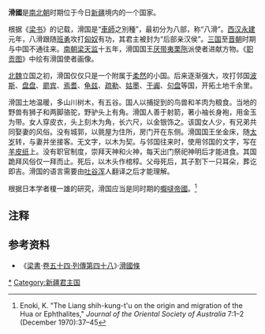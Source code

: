 {{expand|time=2015-10-16T04:37:39+00:00}}
'''滑國'''是[[南北朝|南北朝]]时期位于今日[[新疆|新疆]]境内的一个国家。

根据《[[梁书|梁书]]》的记载，滑国是“[[車師|車師]]之別種”，最初分为八部，称“八滑”。[[西汉|西汉]][[永建_(东汉)|永建]]元年，八滑跟随[[班勇|班勇]]攻打[[匈奴|匈奴]]有功，其君主被封为“后部亲汉侯”。[[三国|三国]]至[[晋朝|晋朝]]时期与中国不通往来。[[南朝梁|南朝梁]][[天监|天监]]十五年，滑国国王[[厌带夷栗陁|厌带夷栗陁]]派使者进献方物。《[[职贡图|职贡图]]》中绘有滑国使者画像。

[[北魏|北魏]]立国之初，滑国仅仅只是一个附属于[[柔然|柔然]]的小国。后来逐渐强大，攻打邻国[[波斯|波斯]]、[[盘盘|盘盘]]、[[罽宾|罽宾]]、[[焉耆|焉耆]]、[[龟兹|龟兹]]、[[疏勒|疏勒]]、[[姑墨|姑墨]]、[[于阗|于阗]]、[[句盘|句盘]]等国，开拓土地千余里。

滑国土地温暖，多山川树木，有五谷。国人以捕捉到的鸟兽和羊肉为粮食。当地的野兽有狮子和两脚骆驼，野驴头上有角。滑国人善于射箭，著小袖长身袍，用金玉为带。女人穿皮衣，头上刻木为角，长六尺，以金银饰之。该国女人少，有兄弟共同娶妻的风俗。没有城郭，以氈屋为住所，房门开在东侧。滑国国王坐金床，随[[太岁|太岁]]转，与妻并坐接客。无文字，以木为契。与邻国往来时，使用邻国的文字，写在[[羊皮纸|羊皮纸]]上。没有职官制度，崇拜天神和火神，每天出门祭祀神明后才能进食。其国跪拜风俗仅一拜而止。死后，以木头作棺椁。父母死后，其子割下一只耳朵，葬讫即吉。滑国的语言需要由[[吐谷浑|吐谷浑]]人翻译之后才能理解。

根据日本学者榎一雄的研究，滑国应当是同时期的[[嚈噠人|嚈噠帝國]]。<ref>Enoki, K. "The Liang shih-kung-t'u on the origin and migration of the Hua or Ephthalites," ''Journal of the Oriental Society of Australia'' 7:1–2 (December 1970):37–45</ref>
{{Wide image|Zhigongtu full.jpg|2000px|上图示宋人摹本[[职贡图|职贡图]]残卷。由左到右依次为[[且末|末國]]、[[白題|白題]]、[[胡蜜丹|胡蜜丹]]、[[呵跋檀|呵跋檀]]、[[周古柯|周古柯]]、[[鄧至|鄧至]]、[[狼牙修|狼牙修]]、[[倭|倭]]、[[龜茲|龜茲]]、[[百濟|百濟]]、[[波斯|波斯]]、[[滑國_(诸夷)|滑國]]使。}}

== 注释 ==

{{Reflist|2}}

==参考资料==

*《[[:s:梁書|梁書]]·[[:s:梁書/卷54|卷五十四·列傳第四十八]]》·[[:s:梁書/卷54#滑國|滑國條]]

[[Category:车师|*]]
[[Category:新疆君主国|Category:新疆君主国]]